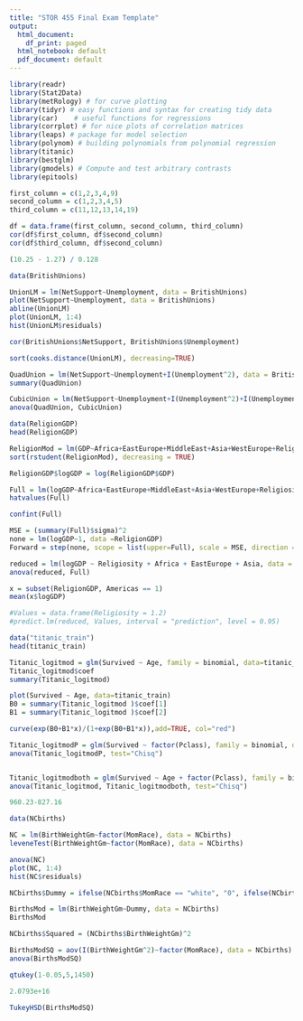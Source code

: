 ```yaml
---
title: "STOR 455 Final Exam Template"
output:
  html_document:
    df_print: paged
  html_notebook: default
  pdf_document: default
---
```

```r
library(readr)
library(Stat2Data)
library(metRology) # for curve plotting
library(tidyr) # easy functions and syntax for creating tidy data
library(car)    # useful functions for regressions
library(corrplot) # for nice plots of correlation matrices
library(leaps) # package for model selection
library(polynom) # building polynomials from polynomial regression
library(titanic)
library(bestglm)
library(gmodels) # Compute and test arbitrary contrasts
library(epitools)
```

```r
first_column = c(1,2,3,4,9)
second_column = c(1,2,3,4,5)
third_column = c(11,12,13,14,19)

df = data.frame(first_column, second_column, third_column)
cor(df$first_column, df$second_column)
cor(df$third_column, df$second_column)
```

```r
(10.25 - 1.27) / 0.128
```

```r
data(BritishUnions)

UnionLM = lm(NetSupport~Unemployment, data = BritishUnions)
plot(NetSupport~Unemployment, data = BritishUnions)
abline(UnionLM)
plot(UnionLM, 1:4)
hist(UnionLM$residuals)

cor(BritishUnions$NetSupport, BritishUnions$Unemployment)

sort(cooks.distance(UnionLM), decreasing=TRUE)
```

```r
QuadUnion = lm(NetSupport~Unemployment+I(Unemployment^2), data = BritishUnions)
summary(QuadUnion)

CubicUnion = lm(NetSupport~Unemployment+I(Unemployment^2)+I(Unemployment^3), data = BritishUnions)
anova(QuadUnion, CubicUnion)
```

```r
data(ReligionGDP)
head(ReligionGDP)

ReligionMod = lm(GDP~Africa+EastEurope+MiddleEast+Asia+WestEurope+Religiosity, data = ReligionGDP)
sort(rstudent(ReligionMod), decreasing = TRUE)
```

```r
ReligionGDP$logGDP = log(ReligionGDP$GDP)

Full = lm(logGDP~Africa+EastEurope+MiddleEast+Asia+WestEurope+Religiosity, data = ReligionGDP)
hatvalues(Full)

confint(Full)
```

```r
MSE = (summary(Full)$sigma)^2
none = lm(logGDP~1, data =ReligionGDP)
Forward = step(none, scope = list(upper=Full), scale = MSE, direction = "forward")

reduced = lm(logGDP ~ Religiosity + Africa + EastEurope + Asia, data = ReligionGDP)
anova(reduced, Full)
```

```r
x = subset(ReligionGDP, Americas == 1)
mean(x$logGDP)

#Values = data.frame(Religiosity = 1.2)
#predict.lm(reduced, Values, interval = "prediction", level = 0.95)
```

```r
data("titanic_train")
head(titanic_train)
```

```r
Titanic_logitmod = glm(Survived ~ Age, family = binomial, data=titanic_train)
Titanic_logitmod$coef
summary(Titanic_logitmod)

plot(Survived ~ Age, data=titanic_train)
B0 = summary(Titanic_logitmod )$coef[1]
B1 = summary(Titanic_logitmod )$coef[2]

curve(exp(B0+B1*x)/(1+exp(B0+B1*x)),add=TRUE, col="red")
```

```r
Titanic_logitmodP = glm(Survived ~ factor(Pclass), family = binomial, data=titanic_train)
anova(Titanic_logitmodP, test="Chisq")


Titanic_logitmodboth = glm(Survived ~ Age + factor(Pclass), family = binomial, data=titanic_train)
anova(Titanic_logitmod, Titanic_logitmodboth, test="Chisq")

960.23-827.16
```

```r
data(NCbirths)

NC = lm(BirthWeightGm~factor(MomRace), data = NCbirths)
leveneTest(BirthWeightGm~factor(MomRace), data = NCbirths)

anova(NC)
plot(NC, 1:4)
hist(NC$residuals)
```
```r
NCbirths$Dummy = ifelse(NCbirths$MomRace == "white", "0", ifelse(NCbirths$MomRace == "hispanic", "1", ifelse(NCbirths$MomRace == "black", "2", "3")))

BirthsMod = lm(BirthWeightGm~Dummy, data = NCbirths)
BirthsMod
```



```r
NCbirths$Squared = (NCbirths$BirthWeightGm)^2

BirthsModSQ = aov(I(BirthWeightGm^2)~factor(MomRace), data = NCbirths)
anova(BirthsModSQ)
```

```r
qtukey(1-0.05,5,1450)

2.0793e+16

TukeyHSD(BirthsModSQ)
```

```r

```

